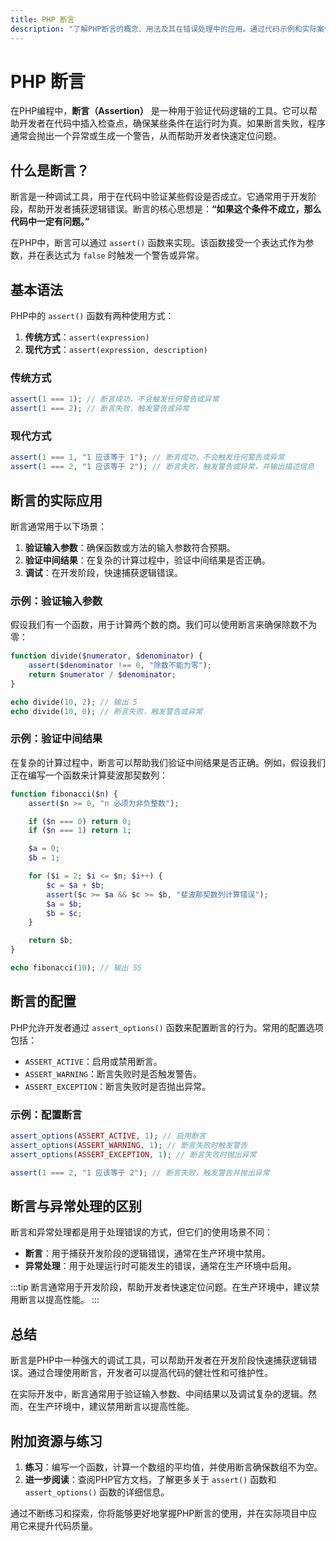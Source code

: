 ```yaml
---
title: PHP 断言
description: "了解PHP断言的概念、用法及其在错误处理中的应用。通过代码示例和实际案例，掌握如何在PHP中使用断言来验证代码逻辑。"
---
```


# PHP 断言

在PHP编程中，**断言（Assertion）** 是一种用于验证代码逻辑的工具。它可以帮助开发者在代码中插入检查点，确保某些条件在运行时为真。如果断言失败，程序通常会抛出一个异常或生成一个警告，从而帮助开发者快速定位问题。

## 什么是断言？

断言是一种调试工具，用于在代码中验证某些假设是否成立。它通常用于开发阶段，帮助开发者捕获逻辑错误。断言的核心思想是：**“如果这个条件不成立，那么代码中一定有问题。”**

在PHP中，断言可以通过 `assert()` 函数来实现。该函数接受一个表达式作为参数，并在表达式为 `false` 时触发一个警告或异常。

## 基本语法

PHP中的 `assert()` 函数有两种使用方式：

1. **传统方式**：`assert(expression)`
2. **现代方式**：`assert(expression, description)`

### 传统方式

```php
assert(1 === 1); // 断言成功，不会触发任何警告或异常
assert(1 === 2); // 断言失败，触发警告或异常
```

### 现代方式

```php
assert(1 === 1, "1 应该等于 1"); // 断言成功，不会触发任何警告或异常
assert(1 === 2, "1 应该等于 2"); // 断言失败，触发警告或异常，并输出描述信息
```

## 断言的实际应用

断言通常用于以下场景：

1. **验证输入参数**：确保函数或方法的输入参数符合预期。
2. **验证中间结果**：在复杂的计算过程中，验证中间结果是否正确。
3. **调试**：在开发阶段，快速捕获逻辑错误。

### 示例：验证输入参数

假设我们有一个函数，用于计算两个数的商。我们可以使用断言来确保除数不为零：

```php
function divide($numerator, $denominator) {
    assert($denominator !== 0, "除数不能为零");
    return $numerator / $denominator;
}

echo divide(10, 2); // 输出 5
echo divide(10, 0); // 断言失败，触发警告或异常
```

### 示例：验证中间结果

在复杂的计算过程中，断言可以帮助我们验证中间结果是否正确。例如，假设我们正在编写一个函数来计算斐波那契数列：

```php
function fibonacci($n) {
    assert($n >= 0, "n 必须为非负整数");

    if ($n === 0) return 0;
    if ($n === 1) return 1;

    $a = 0;
    $b = 1;

    for ($i = 2; $i <= $n; $i++) {
        $c = $a + $b;
        assert($c >= $a && $c >= $b, "斐波那契数列计算错误");
        $a = $b;
        $b = $c;
    }

    return $b;
}

echo fibonacci(10); // 输出 55
```

## 断言的配置

PHP允许开发者通过 `assert_options()` 函数来配置断言的行为。常用的配置选项包括：

- `ASSERT_ACTIVE`：启用或禁用断言。
- `ASSERT_WARNING`：断言失败时是否触发警告。
- `ASSERT_EXCEPTION`：断言失败时是否抛出异常。

### 示例：配置断言

```php
assert_options(ASSERT_ACTIVE, 1); // 启用断言
assert_options(ASSERT_WARNING, 1); // 断言失败时触发警告
assert_options(ASSERT_EXCEPTION, 1); // 断言失败时抛出异常

assert(1 === 2, "1 应该等于 2"); // 断言失败，触发警告并抛出异常
```

## 断言与异常处理的区别

断言和异常处理都是用于处理错误的方式，但它们的使用场景不同：

- **断言**：用于捕获开发阶段的逻辑错误，通常在生产环境中禁用。
- **异常处理**：用于处理运行时可能发生的错误，通常在生产环境中启用。

:::tip
断言通常用于开发阶段，帮助开发者快速定位问题。在生产环境中，建议禁用断言以提高性能。
:::

## 总结

断言是PHP中一种强大的调试工具，可以帮助开发者在开发阶段快速捕获逻辑错误。通过合理使用断言，开发者可以提高代码的健壮性和可维护性。

在实际开发中，断言通常用于验证输入参数、中间结果以及调试复杂的逻辑。然而，在生产环境中，建议禁用断言以提高性能。

## 附加资源与练习

1. **练习**：编写一个函数，计算一个数组的平均值，并使用断言确保数组不为空。
2. **进一步阅读**：查阅PHP官方文档，了解更多关于 `assert()` 函数和 `assert_options()` 函数的详细信息。

通过不断练习和探索，你将能够更好地掌握PHP断言的使用，并在实际项目中应用它来提升代码质量。